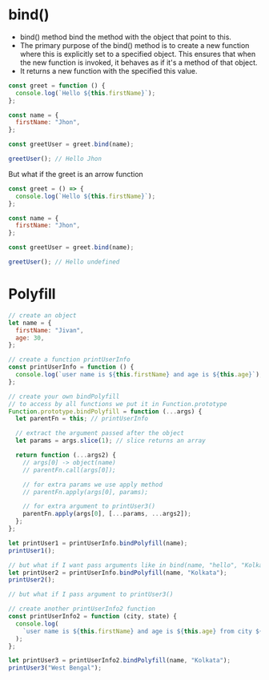 # bind()

- bind() method bind the method with the object that point to this.
- The primary purpose of the bind() method is to create a new function where this is explicitly set to a specified object. This ensures that when the new function is invoked, it behaves as if it's a method of that object.
- It returns a new function with the specified this value.

```js showLineNumbers
const greet = function () {
  console.log(`Hello ${this.firstName}`);
};

const name = {
  firstName: "Jhon",
};

const greetUser = greet.bind(name);

greetUser(); // Hello Jhon
```

But what if the greet is an arrow function

```js showLineNumbers
const greet = () => {
  console.log(`Hello ${this.firstName}`);
};

const name = {
  firstName: "Jhon",
};

const greetUser = greet.bind(name);

greetUser(); // Hello undefined
```

# Polyfill

```js showLineNumbers
// create an object
let name = {
  firstName: "Jivan",
  age: 30,
};

// create a function printUserInfo
const printUserInfo = function () {
  console.log(`user name is ${this.firstName} and age is ${this.age}`);
};

// create your own bindPolyfill
// to access by all functions we put it in Function.prototype
Function.prototype.bindPolyfill = function (...args) {
  let parentFn = this; // printUserInfo

  // extract the argument passed after the object
  let params = args.slice(1); // slice returns an array

  return function (...args2) {
    // args[0] -> object(name)
    // parentFn.call(args[0]);

    // for extra params we use apply method
    // parentFn.apply(args[0], params);

    // for extra argument to printUser3()
    parentFn.apply(args[0], [...params, ...args2]);
  };
};

let printUser1 = printUserInfo.bindPolyfill(name);
printUser1();

// but what if I want pass arguments like in bind(name, "hello", "Kolkata")
let printUser2 = printUserInfo.bindPolyfill(name, "Kolkata");
printUser2();

// but what if I pass argument to printUser3()

// create another printUserInfo2 function
const printUserInfo2 = function (city, state) {
  console.log(
    `user name is ${this.firstName} and age is ${this.age} from city ${city}, state of ${state}`
  );
};

let printUser3 = printUserInfo2.bindPolyfill(name, "Kolkata");
printUser3("West Bengal");
```

